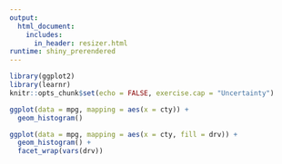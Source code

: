 ```yaml
---
output: 
  html_document:
    includes:
      in_header: resizer.html
runtime: shiny_prerendered
---
```


```r
library(ggplot2)
library(learnr)
knitr::opts_chunk$set(echo = FALSE, exercise.cap = "Uncertainty")
```

```r
ggplot(data = mpg, mapping = aes(x = cty)) +
  geom_histogram()
```

```r
ggplot(data = mpg, mapping = aes(x = cty, fill = drv)) +
  geom_histogram() +
  facet_wrap(vars(drv))
```

<div data-iframe-height></div>

